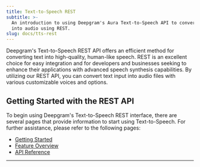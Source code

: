 ```yaml
---
title: Text-to-Speech REST
subtitle: >-
  An introduction to using Deepgram's Aura Text-to-Speech API to convert text
  into audio using REST.
slug: docs/tts-rest
---
```



Deepgram's Text-to-Speech REST API offers an efficient method for converting text into high-quality, human-like speech. REST is an excellent choice for easy integration and for developers and businesses seeking to enhance their applications with advanced speech synthesis capabilities. By utilizing our REST API, you can convert text input into audio files with various customizable voices and options.

## Getting Started with the REST API

To begin using Deepgram's Text-to-Speech REST interface, there are several pages that provide information to start using Text-to-Speech. For further assistance, please refer to the following pages:

* [Getting Started](/docs/text-to-speech)
* [Feature Overview](/docs/tts-feature-overview)
* [API Reference](/reference/text-to-speech-api/speak)

***
